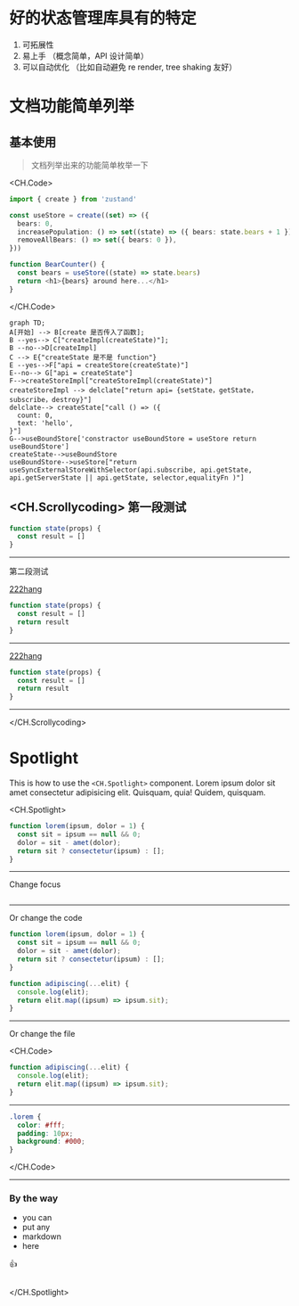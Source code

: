 
<PostHeader title="zustand 原理介绍" summary="daishi 的 inmutable 的数据流方案" time="2023-03-19" />

 # 好的状态管理库具有的特定

1. 可拓展性
2. 易上手 （概念简单，API 设计简单）
3. 可以自动优化 （比如自动避免 re render, tree shaking 友好）

 # 文档功能简单列举

 ## 基本使用
 > 文档列举出来的功能简单枚举一下

<CH.Code>
```ts main.ts focus=3
import { create } from 'zustand'

const useStore = create((set) => ({
  bears: 0,
  increasePopulation: () => set((state) => ({ bears: state.bears + 1 })),
  removeAllBears: () => set({ bears: 0 }),
}))

function BearCounter() {
  const bears = useStore((state) => state.bears)
  return <h1>{bears} around here...</h1>
}
```
</CH.Code>
```mermaid
graph TD;
A[开始] --> B[create 是否传入了函数];
B --yes--> C["createImpl(createState)"];
B --no-->D[createImpl]
C --> E{"createState 是不是 function"}
E --yes-->F["api = createStore(createState)"]
E--no--> G["api = createState"]
F-->createStoreImpl["createStoreImpl(createState)"]
createStoreImpl --> delclate["return api= {setState，getState，subscribe，destroy}"]
delclate--> createState["call () => ({
  count: 0,
  text: 'hello',
}"]
G-->useBoundStore['constractor useBoundStore = useStore return useBoundStore']
createState-->useBoundStore
useBoundStore-->useStore["return useSyncExternalStoreWithSelector(api.subscribe, api.getState, api.getServerState || api.getState, selector,equalityFn )"]
```

<CH.Scrollycoding>
第一段测试
---
```js main.js focus=2
function state(props) {
  const result = []
}
```
---
第二段测试


[222hang](focus://2:2)

```js main.js focus=3
function state(props) {
  const result = []
  return result
}
```
---



[222hang](focus://main1.js#2:2)

```js main1.js focus=3
function state(props) {
  const result = []
  return result
}
```
---

</CH.Scrollycoding>



# Spotlight

This is how to use the `<CH.Spotlight>` component. Lorem ipsum dolor sit amet consectetur adipisicing elit. Quisquam, quia! Quidem, quisquam.

<CH.Spotlight>

```js app.js
function lorem(ipsum, dolor = 1) {
  const sit = ipsum == null && 0;
  dolor = sit - amet(dolor);
  return sit ? consectetur(ipsum) : [];
}
```

---

Change focus

```js app.js focus=2:4

```

---

Or change the code

```js app.js focus=6:10
function lorem(ipsum, dolor = 1) {
  const sit = ipsum == null && 0;
  dolor = sit - amet(dolor);
  return sit ? consectetur(ipsum) : [];
}

function adipiscing(...elit) {
  console.log(elit);
  return elit.map((ipsum) => ipsum.sit);
}
```

---

Or change the file

<CH.Code>

```js app.js focus=1:4
function adipiscing(...elit) {
  console.log(elit);
  return elit.map((ipsum) => ipsum.sit);
}
```

---

```css styles.css
.lorem {
  color: #fff;
  padding: 10px;
  background: #000;
}
```

</CH.Code>

---

### By the way

- you can
- put any
- markdown
- here

👍

```js app.js

```

</CH.Spotlight>